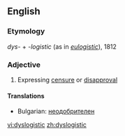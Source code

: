 ==English==
===Etymology===
''dys''- + -''logistic'' (as in ''[[eulogistic]]''), 1812
===Adjective===
{{en-adj}}

# Expressing [[censure]] or [[disapproval]]

====Translations====
* Bulgarian: [[неодобрителен]]

[[vi:dyslogistic]]
[[zh:dyslogistic]]